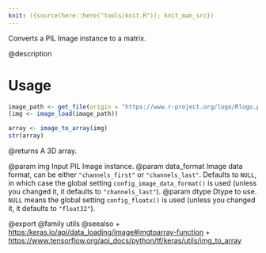 ```yaml
---
knit: ({source(here::here("tools/knit.R")); knit_man_src})
---
```

Converts a PIL Image instance to a matrix.

@description

# Usage
```r
image_path <- get_file(origin = "https://www.r-project.org/logo/Rlogo.png")
(img <- image_load(image_path))

array <- image_to_array(img)
str(array)
```

@returns
    A 3D array.

@param img Input PIL Image instance.
@param data_format Image data format, can be either `"channels_first"` or
    `"channels_last"`. Defaults to `NULL`, in which case the global
    setting `config_image_data_format()` is used (unless you
    changed it, it defaults to `"channels_last"`).
@param dtype Dtype to use. `NULL` means the global setting
    `config_floatx()` is used (unless you changed it, it
    defaults to `"float32"`).

@export
@family utils
@seealso
+ <https:/keras.io/api/data_loading/image#imgtoarray-function>
+ <https://www.tensorflow.org/api_docs/python/tf/keras/utils/img_to_array>
